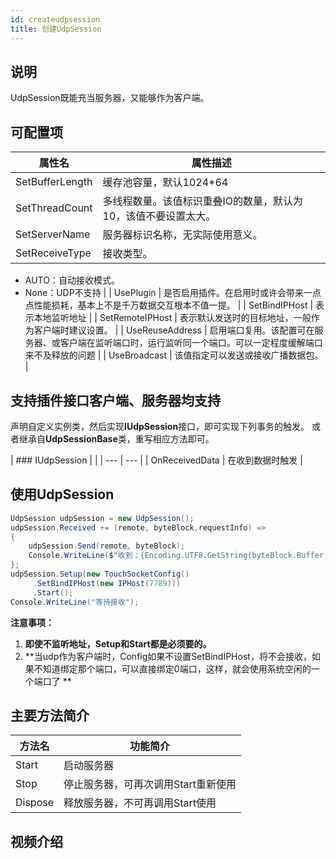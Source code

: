 ```yaml
---
id: createudpsession
title: 创建UdpSession
---
```


## 说明
UdpSession既能充当服务器，又能够作为客户端。

## 可配置项
| **属性名** | **属性描述** |
| --- | --- |
| SetBufferLength | 缓存池容量，默认1024*64 |
| SetThreadCount | 多线程数量。该值标识重叠IO的数量，默认为10，该值不要设置太大。 |
| SetServerName | 服务器标识名称，无实际使用意义。 |
| SetReceiveType | 接收类型。
- AUTO：自动接收模式。
- None：UDP不支持
 |
| UsePlugin | 是否启用插件。在启用时或许会带来一点点性能损耗，基本上不是千万数据交互根本不值一提。 |
| SetBindIPHost | 表示本地监听地址 |
| SetRemoteIPHost | 表示默认发送时的目标地址，一般作为客户端时建议设置。 |
| UseReuseAddress | 启用端口复用。该配置可在服务器、或客户端在监听端口时，运行监听同一个端口。可以一定程度缓解端口来不及释放的问题 |
| UseBroadcast |  该值指定可以发送或接收广播数据包。 |

## 支持插件接口客户端、服务器均支持
声明自定义实例类，然后实现**IUdpSession**接口，即可实现下列事务的触发。
或者继承自**UdpSessionBase**类，重写相应方法即可。

| ###  IUdpSession
 |  |
| --- | --- |
| OnReceivedData | 在收到数据时触发 |

## 使用UdpSession

```csharp
UdpSession udpSession = new UdpSession();
udpSession.Received += (remote, byteBlock,requestInfo) =>
{
    udpSession.Send(remote, byteBlock);
    Console.WriteLine($"收到：{Encoding.UTF8.GetString(byteBlock.Buffer, 0, byteBlock.Len)}");
};
udpSession.Setup(new TouchSocketConfig()
     .SetBindIPHost(new IPHost(7789)))
     .Start();
Console.WriteLine("等待接收");

```

**注意事项：**

1. **即使不监听地址，Setup和Start都是必须要的。**
2. **当udp作为客户端时，Config如果不设置SetBindIPHost，将不会接收，如果不知道绑定那个端口，可以直接绑定0端口，这样，就会使用系统空闲的一个端口了  **
## 主要方法简介
| **方法名** | **功能简介** |
| --- | --- |
| Start | 启动服务器 |
| Stop | 停止服务器，可再次调用Start重新使用 |
| Dispose | 释放服务器，不可再调用Start使用 |


## 视频介绍

